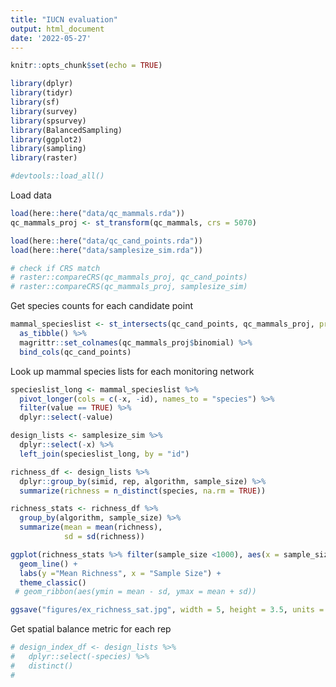 ```yaml
---
title: "IUCN evaluation"
output: html_document
date: '2022-05-27'
---
```


```r
knitr::opts_chunk$set(echo = TRUE)
```

```r
library(dplyr)
library(tidyr)
library(sf)
library(survey)
library(spsurvey)
library(BalancedSampling)
library(ggplot2)
library(sampling)
library(raster)

#devtools::load_all()
```

Load data
```r
load(here::here("data/qc_mammals.rda"))
qc_mammals_proj <- st_transform(qc_mammals, crs = 5070)

load(here::here("data/qc_cand_points.rda"))
load(here::here("data/samplesize_sim.rda"))

# check if CRS match
# raster::compareCRS(qc_mammals_proj, qc_cand_points)
# raster::compareCRS(qc_mammals_proj, samplesize_sim)
```

Get species counts for each candidate point
```r
mammal_specieslist <- st_intersects(qc_cand_points, qc_mammals_proj, prepared = TRUE, sparse = FALSE) %>%
  as_tibble() %>%
  magrittr::set_colnames(qc_mammals_proj$binomial) %>%
  bind_cols(qc_cand_points)
```

Look up mammal species lists for each monitoring network
```r
specieslist_long <- mammal_specieslist %>%
  pivot_longer(cols = c(-x, -id), names_to = "species") %>%
  filter(value == TRUE) %>%
  dplyr::select(-value)

design_lists <- samplesize_sim %>%
  dplyr::select(-x) %>%
  left_join(specieslist_long, by = "id")

richness_df <- design_lists %>% 
  dplyr::group_by(simid, rep, algorithm, sample_size) %>%
  summarize(richness = n_distinct(species, na.rm = TRUE))

richness_stats <- richness_df %>%
  group_by(algorithm, sample_size) %>%
  summarize(mean = mean(richness),
            sd = sd(richness))

ggplot(richness_stats %>% filter(sample_size <1000), aes(x = sample_size, y = mean, color = algorithm)) +
  geom_line() + 
  labs(y ="Mean Richness", x = "Sample Size") +
  theme_classic()
 # geom_ribbon(aes(ymin = mean - sd, ymax = mean + sd))

ggsave("figures/ex_richness_sat.jpg", width = 5, height = 3.5, units = "in")
```

Get spatial balance metric for each rep
```r
# design_index_df <- design_lists %>% 
#   dplyr::select(-species) %>%
#   distinct()
#   

```

